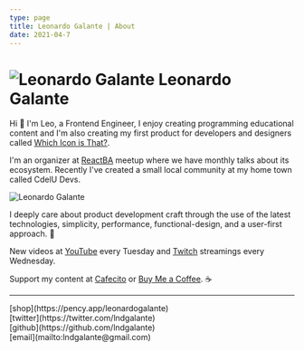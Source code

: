 ```yaml
---
type: page
title: Leonardo Galante | About
date: 2021-04-7
---
```


# ![Leonardo Galante](/images/lg.png) Leonardo Galante

Hi 👋 I'm Leo, a Frontend Engineer, I enjoy creating programming educational content and I'm also creating my first product for developers and designers called [Which Icon is That?](https://www.whichiconisthat.com).

I'm an organizer at [ReactBA](https://www.meetup.com/es-ES/React-en-Buenos-Aires) meetup where we have monthly talks about its ecosystem.
Recently I've created a small local community at my home town called CdelU Devs.

<img src="/images/cover.jpg" alt="Leonardo Galante" className="cover" />

I deeply care about product development craft through the use of the latest technologies, simplicity, performance, functional-design, and a user-first approach. 💎

New videos at [YouTube](https://youtube.com/c/leonardogalante) every Tuesday and [Twitch](https://www.twitch.tv/lndgalante) streamings every Wednesday.

Support my content at
[Cafecito](https://cafecito.app/leonardogalante) or [Buy Me a Coffee](https://www.buymeacoffee.com/lndgalant). ☕

---

<div>
  [shop](https://pency.app/leonardogalante)
  <br />
  [twitter](https://twitter.com/lndgalante)
  <br />
  [github](https://github.com/lndgalante)
  <br />
  [email](mailto:lndgalante@gmail.com)
</div>
